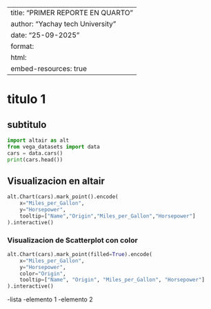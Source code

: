 
---
title: "PRIMER REPORTE EN QUARTO"
author: "Yachay tech University"
date: "25-09-2025"
format: 
  html:
    embed-resources: true
---

# titulo 1
## subtitulo

```python
import altair as alt
from vega_datasets import data
cars = data.cars()
print(cars.head())
```

## Visualizacion en altair
```python

alt.Chart(cars).mark_point().encode(
    x="Miles_per_Gallon",
    y="Horsepower",
    tooltip=["Name","Origin","Miles_per_Gallon","Horsepower"]
).interactive()

```
### Visualizacion de Scatterplot con color

```python
alt.Chart(cars).mark_point(filled=True).encode(
    x="Miles_per_Gallon",
    y="Horsepower",
    color="Origin",
    tooltip=["Name", "Origin", "Miles_per_Gallon", "Horsepower"]
).interactive()
```

-lista 
    -elemento 1
    -elemento 2